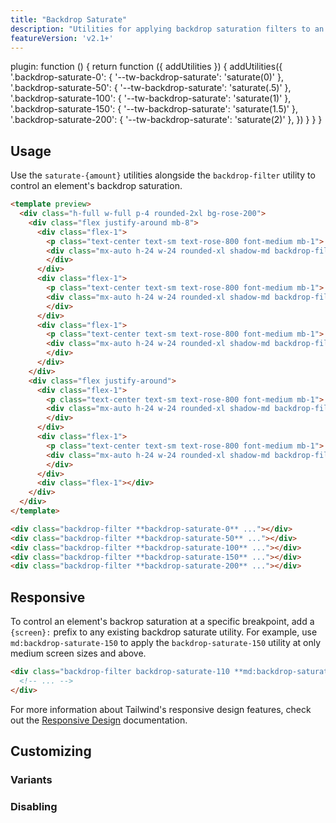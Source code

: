 ```yaml
---
title: "Backdrop Saturate"
description: "Utilities for applying backdrop saturation filters to an element."
featureVersion: 'v2.1+'
---
```



  plugin: function () {
    return function ({ addUtilities }) {
      addUtilities({
        '.backdrop-saturate-0': { '--tw-backdrop-saturate': 'saturate(0)' },
        '.backdrop-saturate-50': { '--tw-backdrop-saturate': 'saturate(.5)' },
        '.backdrop-saturate-100': { '--tw-backdrop-saturate': 'saturate(1)' },
        '.backdrop-saturate-150': { '--tw-backdrop-saturate': 'saturate(1.5)' },
        '.backdrop-saturate-200': { '--tw-backdrop-saturate': 'saturate(2)' },
      })
    }
  }
}

## Usage

Use the `saturate-{amount}` utilities alongside the `backdrop-filter` utility to control an element's backdrop saturation.

```html rose
<template preview>
  <div class="h-full w-full p-4 rounded-2xl bg-rose-200">
    <div class="flex justify-around mb-8">
      <div class="flex-1">
        <p class="text-center text-sm text-rose-800 font-medium mb-1">.backdrop-saturate-0</p>
        <div class="mx-auto h-24 w-24 rounded-xl shadow-md backdrop-filter backdrop-saturate-0">
        </div>
      </div>
      <div class="flex-1">
        <p class="text-center text-sm text-rose-800 font-medium mb-1">.backdrop-saturate-50</p>
        <div class="mx-auto h-24 w-24 rounded-xl shadow-md backdrop-filter backdrop-saturate-50">
        </div>
      </div>
      <div class="flex-1">
        <p class="text-center text-sm text-rose-800 font-medium mb-1">.backdrop-saturate-100</p>
        <div class="mx-auto h-24 w-24 rounded-xl shadow-md backdrop-filter backdrop-saturate-100">
        </div>
      </div>
    </div>
    <div class="flex justify-around">
      <div class="flex-1">
        <p class="text-center text-sm text-rose-800 font-medium mb-1">.backdrop-saturate-150</p>
        <div class="mx-auto h-24 w-24 rounded-xl shadow-md backdrop-filter backdrop-saturate-150">
        </div>
      </div>
      <div class="flex-1">
        <p class="text-center text-sm text-rose-800 font-medium mb-1">.backdrop-saturate-200</p>
        <div class="mx-auto h-24 w-24 rounded-xl shadow-md backdrop-filter backdrop-saturate-200">
        </div>
      </div>
      <div class="flex-1"></div>
    </div>
  </div>
</template>

<div class="backdrop-filter **backdrop-saturate-0** ..."></div>
<div class="backdrop-filter **backdrop-saturate-50** ..."></div>
<div class="backdrop-filter **backdrop-saturate-100** ..."></div>
<div class="backdrop-filter **backdrop-saturate-150** ..."></div>
<div class="backdrop-filter **backdrop-saturate-200** ..."></div>
```

## Responsive

To control an element's backrop saturation at a specific breakpoint, add a `{screen}:` prefix to any existing backdrop saturate utility. For example, use `md:backdrop-saturate-150` to apply the `backdrop-saturate-150` utility at only medium screen sizes and above.

```html
<div class="backdrop-filter backdrop-saturate-110 **md:backdrop-saturate-150** ...">
  <!-- ... -->
</div>
```

For more information about Tailwind's responsive design features, check out the [Responsive Design](/docs/responsive-design) documentation.

## Customizing

### Variants

<Variants plugin="backdropSaturate" name="backdrop saturate" />

### Disabling

<Disabling plugin="backdropSaturate" name="backdrop saturate" />

